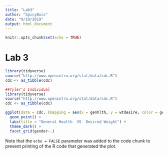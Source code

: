 ---
title: "Lab3"
author: "SpicyBois"
date: "9/10/2019"
output: html_document
---

```{r setup, include=FALSE}
knitr::opts_chunk$set(echo = TRUE)
```

# Lab 3

```{r}
library(tidyverse)
source("http://www.openintro.org/stat/data/cdc.R")
cdc <- as_tibble(cdc)
```


```{r}
##Tyler's Individual
library(tidyverse)
source("http://www.openintro.org/stat/data/cdc.R")
cdc <- as_tibble(cdc)

ggplot(data = cdc, (mapping = aes(x = genhlth, y = wtdesire, color = gender,))) +
  geom_point() +
  labs(title = "General Health  VS  Desired Weight") + 
  theme_dark() + 
  facet_grid(gender~.)
```



Note that the `echo = FALSE` parameter was added to the code chunk to prevent printing of the R code that generated the plot.
